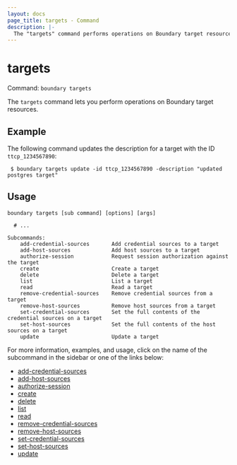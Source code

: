 ```yaml
---
layout: docs
page_title: targets - Command
description: |-
  The "targets" command performs operations on Boundary target resources.
---
```


# targets

Command: `boundary targets`

The `targets` command lets you perform operations on Boundary target resources.

## Example

The following command updates the description for a target with the ID `ttcp_1234567890`:

```shell-session
 $ boundary targets update -id ttcp_1234567890 -description "updated postgres target"
```

## Usage

<CodeBlockConfig hideClipboard>

```shell-session
boundary targets [sub command] [options] [args]

  # ...

Subcommands:
    add-credential-sources       Add credential sources to a target
    add-host-sources             Add host sources to a target
    authorize-session            Request session authorization against the target
    create                       Create a target
    delete                       Delete a target
    list                         List a target
    read                         Read a target
    remove-credential-sources    Remove credential sources from a target
    remove-host-sources          Remove host sources from a target
    set-credential-sources       Set the full contents of the credential sources on a target
    set-host-sources             Set the full contents of the host sources on a target
    update                       Update a target
```

</CodeBlockConfig>

For more information, examples, and usage, click on the name
of the subcommand in the sidebar or one of the links below:

- [add-credential-sources](/boundary/docs/api-clients/commands/targets/add-credential-sources)
- [add-host-sources](/boundary/docs/api-clients/commands/targets/add-host-sources)
- [authorize-session](/boundary/docs/api-clients/commands/targets/authorize-session)
- [create](/boundary/docs/api-clients/commands/targets/create)
- [delete](/boundary/docs/api-clients/commands/targets/delete)
- [list](/boundary/docs/api-clients/commands/targets/list)
- [read](/boundary/docs/api-clients/commands/targets/read)
- [remove-credential-sources](/boundary/docs/api-clients/commands/targets/remove-credential-sources)
- [remove-host-sources](/boundary/docs/api-clients/commands/targets/remove-host-sources)
- [set-credential-sources](/boundary/docs/api-clients/commands/targets/set-credential-sources)
- [set-host-sources](/boundary/docs/api-clients/commands/targets/set-host-sources)
- [update](/boundary/docs/api-clients/commands/targets/update)